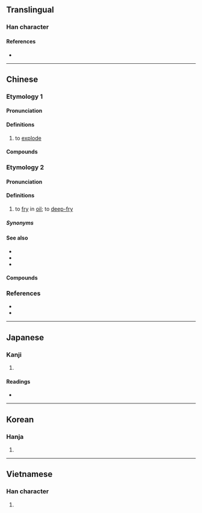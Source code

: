 {{character info}}
==Translingual==

===Han character===
{{Han char|rn=86|rad=火|as=05|sn=9|four=98811|canj=FOS|ids=⿰火乍}}

====References====
* {{Han ref|kx=0669.101|dkj=18979|dj=1078.140|hdz=32196.010|uh=70B8|ud=28856|bh=ACB5|bd=44213}}

----

==Chinese==
{{attention|nan|please check}}

===Etymology 1===
{{zh-forms}}

====Pronunciation====
{{zh-pron
|m=zhà
|m-s=za4
|c=zaa3
|c-t=
|g=
|h=pfs=cha;gd=za4
|j=
|mb=
|md=cá
|mn=xm,qz,tw:chà/zz:chèe
|mn-t=zan3/za3
|w=2tso
|x=
|mc=
|oc=n,1
|ma=y
|cat=v
}}

====Definitions====
{{zh-hanzi}}

# to [[explode]]

====Compounds====
{{zh-der|工礦炸藥|人口爆炸|定時炸彈|塑膠炸彈|冰炸紋|深水炸彈|炸裂|炸獄|戰略轟炸|爆炸|炸藥|爆炸波|潛水炸彈|疲勞轟炸|炸毀|爆炸下限|爆炸上限|炸窩|爆炸物|炸雷|水平轟炸|炸燬|炸彈|爆炸性|葡萄炸彈|轟炸|膛炸|轟炸機|黃色炸藥|高空轟炸|飽和轟炸|郵寄炸彈}}

===Etymology 2===
{{zh-forms|alt=煠}}

====Pronunciation====
{{zh-pron
|m=炸
|c=zaa3
|h=gd=za4
|mb=cà
|md=cák
|mn=xm:chā/xm,zz:chiā/qz:cha̍h/kh,tn,tc,hc,lk,yl,km:chia̍h/tp,sx:chhia
|mn-t=zah8
|w=2tsa
|mc=
|oc=n,2
|cat=v
}}
{{attn|zh|chòaⁿ}}

====Definitions====
{{zh-hanzi}}

# to [[fry]] in [[oil]]; to [[deep-fry]]
#: {{zh-x|炸{zhá} 飯糰|'''deep-fried''' rice ball}}

=====Synonyms=====
{{zh-dial}}

====See also====
* {{zh-l|煸}}
* {{zh-l|炒}}
* {{zh-l|煎}}

====Compounds====
{{zh-der|油炸果|油炸粿|炸供|油炸豆兒|油炸|炸丸子|炸醬|炸糕|炸醬麵|炸雞|煎炸}}

===References===
* {{R:yue:Hanzi}}
* {{thcwd|5191}}

{{zh-cat|Intermediate}}

----

==Japanese==

===Kanji===
{{ja-kanji|grade=|rs=火05}}

# {{rfdef|ja|sort=火05}}

====Readings====
* {{ja-readings
|goon=しゃく
|kanon=さく
|kun=あ-げる
}}

----

==Korean==

===Hanja===
{{ko-hanja|hangeul=작}}

# {{rfdef|ko|sort=火05}}

----

==Vietnamese==

===Han character===
{{vi-readings|reading=tạc|rs=火05}}

# {{rfdef|vi|sort=火05}}